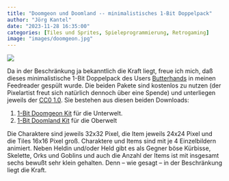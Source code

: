 ```yaml
---
title: "Doomgeon und Doomland -- minimalistisches 1-Bit Doppelpack"
author: "Jörg Kantel"
date: "2023-11-28 16:35:00"
categories: [Tiles und Sprites, Spieleprogrammierung, Retrogaming]
image: "images/doomgeon.jpg"
---
```


[![](images/doomgeon-b.jpg)](https://img.itch.zone/aW1hZ2UvMjM0OTk1MS8xMzk0MzI3MC5naWY=/original/UxqwrP.gif)

Da in der Beschränkung ja bekanntlich die Kraft liegt, freue ich mich, daß dieses minimalistische 1-Bit Doppelpack des Users [Butterhands](https://butterhands.itch.io/) in meinen Feedreader gespült wurde. Die beiden Pakete sind kostenlos zu nutzen (der Pixelartist freut sich natürlich dennoch über eine Spende) und unterliegen jeweils der [CC0&nbsp;1.0](http://creativecommons.org/publicdomain/zero/1.0?ref=chooser-v1). Sie bestehen aus diesen beiden Downloads:

1. [1-Bit Doomgeon Kit](https://butterhands.itch.io/doomgeon-kit) für die Unterwelt.
2. [1-Bit Doomland Kit](https://butterhands.itch.io/doomland-kit) für die Oberwelt

Die Charaktere sind jeweils 32x32 Pixel, die Item jeweils 24x24 Pixel und die Tiles 16x16 Pixel groß. Charaktere und Items sind mit je 4 Einzelbildern animiert. Neben Heldin und/oder Held gibt es als Gegner böse Kürbisse, Skelette, Orks und Goblins und auch die Anzahl der Items ist mit insgesamt sechs bewußt sehr klein gehalten. Denn -- wie gesagt -- in der Beschränkung liegt die Kraft.